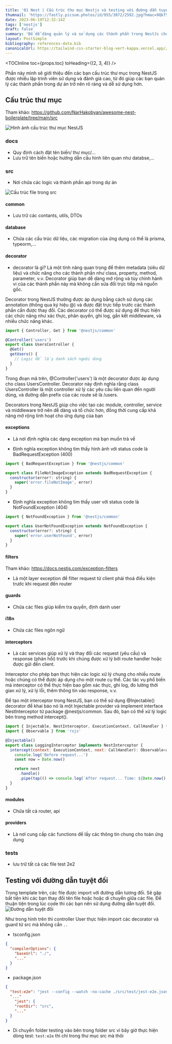 ```yaml
---
title: '01 Nest | Cấu trúc thư mục Nestjs và testing với đường dẫn tuyệt đối'
thumnail: 'https://fastly.picsum.photos/id/955/3872/2592.jpg?hmac=9Qkf5jGvEI5yx50cewZwqHpYnLlsAYq1vOfntqduFPo'
date: 2023-06-19T12:32:14Z
tags: ['nestjs']
draft: false
summary: 'Để dễ dàng quản lý và sử dụng các thành phần trong NestJs chúng ta cần phải có cấu trúc thư mục dễ sử dụng'
layout: PostSimple
bibliography: references-data.bib
canonicalUrl: https://tailwind-css-starter-blog-vert-kappa.vercel.app//blog/new-features-in-v1/
---
```


<TOCInline toc={props.toc} toHeading={(2, 3, 4)} />

Phần này mình sẽ giới thiệu đến các bạn cấu trúc thư mục trong NestJS được nhiều lập trình viên sử dụng và đánh giá cao, từ đó giúp các bạn quản lý các thành phần trong dự án trở nên rõ ràng và dễ sử dụng hơn.

## Cấu trúc thư mục

Tham khảo: https://github.com/NarHakobyan/awesome-nest-boilerplate/tree/main/src

![Hình ảnh cấu trúc thư mục NestJS](https://xlafgkujgoaelkhxzzpo.supabase.co/storage/v1/object/public/affiliate/cource/Screen%20Shot%202023-06-19%20at%2021.35.43.png)

### docs

- Quy định cách đặt tên biến/ thư mục/...
- Lưu trữ tên biến hoặc hướng dẫn cấu hình liên quan như databse,...

### src

- Nơi chứa các logic và thành phần api trong dự án

![Cấu trúc file trong src](https://xlafgkujgoaelkhxzzpo.supabase.co/storage/v1/object/public/affiliate/cource/Screen%20Shot%202023-06-19%20at%2021.52.45.png)

#### common

- Lưu trữ các contants, utils, DTOs

#### database

- Chứa các cấu trúc dữ liệu, các migration của ứng dụng có thể là prisma, typeorm,...

#### decorator

- decorator là gì?
  Là một tính năng quan trọng để thêm metadata (siêu dữ liệu) và chức năng cho các thành phần như class, property, method, parameter, v.v. Decorator giúp bạn dễ dàng mở rộng và tùy chỉnh hành vi của các thành phần này mà không cần sửa đổi trực tiếp mã nguồn gốc.

Decorator trong NestJS thường được áp dụng bằng cách sử dụng các annotation (thông qua ký hiệu @) và được đặt trực tiếp trước các thành phần cần được thay đổi. Các decorator có thể được sử dụng để thực hiện các chức năng như xác thực, phân quyền, ghi log, gắn kết middleware, và nhiều chức năng khác.

```javascript
import { Controller, Get } from '@nestjs/common'

@Controller('users')
export class UsersController {
  @Get()
  getUsers() {
    // Logic để lấy danh sách người dùng
  }
}
```

Trong đoạn mã trên, @Controller('users') là một decorator được áp dụng cho class UsersController. Decorator này định nghĩa rằng class UsersController là một controller xử lý các yêu cầu liên quan đến người dùng, và đường dẫn prefix của các route sẽ là /users.

Decorators trong NestJS giúp cho việc tạo các module, controller, service và middleware trở nên dễ dàng và tổ chức hơn, đồng thời cung cấp khả năng mở rộng linh hoạt cho ứng dụng của bạn

#### exceptions

- Là nơi định nghĩa các dạng exception mà bạn muốn trả về

* Định nghĩa exception không tìm thấy hình ảnh với status code là BadRequestException (400)

```javascript
import { BadRequestException } from '@nestjs/common'

export class FileNotImageException extends BadRequestException {
  constructor(error?: string) {
    super('error.fileNotImage', error)
  }
}
```

- Định nghĩa exception không tìm thấy user với status code là NotFoundException (404)

```javascript
import { NotFoundException } from '@nestjs/common'

export class UserNotFoundException extends NotFoundException {
  constructor(error?: string) {
    super('error.userNotFound', error)
  }
}
```

#### filters

Tham khảo: https://docs.nestjs.com/exception-filters

- Là một layer exception để filter request từ client phải thoả điều kiện trước khi request đến router

#### guards

- Chứa các files giúp kiểm tra quyền, định danh user

#### i18n

- Chứa các files ngôn ngữ

#### interceptors

- Là các services giúp xử lý và thay đổi các request (yêu cầu) và response (phản hồi) trước khi chúng được xử lý bởi route handler hoặc được gửi đến client.

Interceptor cho phép bạn thực hiện các logic xử lý chung cho nhiều route hoặc chúng có thể được áp dụng cho một route cụ thể. Các tác vụ phổ biến mà interceptor có thể thực hiện bao gồm xác thực, ghi log, đo lường thời gian xử lý, xử lý lỗi, thêm thông tin vào response, v.v.

Để tạo một interceptor trong NestJS, bạn có thể sử dụng @Injectable() decorator để khai báo nó là một Injectable provider và implement interface NestInterceptor từ package @nestjs/common. Sau đó, bạn có thể xử lý logic bên trong method intercept().

```javascript
import { Injectable, NestInterceptor, ExecutionContext, CallHandler } from '@nestjs/common'
import { Observable } from 'rxjs'

@Injectable()
export class LoggingInterceptor implements NestInterceptor {
  intercept(context: ExecutionContext, next: CallHandler): Observable<any> {
    console.log('Before request...')
    const now = Date.now()

    return next
      .handle()
      .pipe(tap(() => console.log(`After request... Time: ${Date.now() - now}ms`)))
  }
}
```

#### modules

- Chứa tất cả router, api

#### providers

- Là nơi cung cấp các functions để lấy các thông tin chung cho toàn ứng dụng

### tests

- lưu trữ tất cả các file test 2e2

## Testing với đường dẫn tuyệt đối

Trong template trên, các file được import với đường dẫn tương đối. Sẽ gặp bất tiện khi các bạn thay đổi tên file hoặc hoặc di chuyển giữa các file. Để thuận tiện trong lúc code thì các bạn nên sử dụng đường dẫn tuyệt đối.
![Đường dẫn tuyệt đối](https://xlafgkujgoaelkhxzzpo.supabase.co/storage/v1/object/public/affiliate/cource/Screen%20Shot%202023-06-20%20at%2008.48.56.png)

Như trong hình trên thì controller User thực hiện import các decorator và guard từ src mà không cần `..`

- tsconfig.json

```json
{
  "compilerOptions": {
    "baseUrl": "./",
    "..."
  }
}
```

- package.json

```json
{
  "test:e2e": "jest --config --watch -no-cache ./src/test/jest-e2e.json",
  "..."
    "jest": {
    "rootDir": "src",
    "..."
  }
}
```

- Di chuyển folder testing vào bên trong folder src vì bây giờ thực hiện dòng test: `test:e2e` thì chỉ trong thư mục src mà thôi
